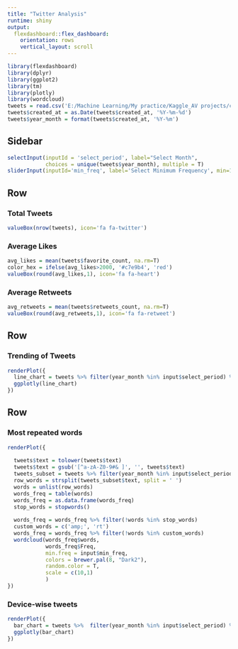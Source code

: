 ---
title: "Twitter Analysis"
runtime: shiny
output: 
  flexdashboard::flex_dashboard:
    orientation: rows
    vertical_layout: scroll
---

```{r setup, include=FALSE}
library(flexdashboard)
library(dplyr)
library(ggplot2)
library(tm)
library(plotly)
library(wordcloud)
tweets = read.csv('E:/Machine Learning/My practice/Kaggle_AV projects/class datasets/datasets-master/narendramodi_tweets.csv')
tweets$created_at = as.Date(tweets$created_at, '%Y-%m-%d')
tweets$year_month = format(tweets$created_at, '%Y-%m')
```

Sidebar {.sidebar}
----------------------------------------
```{r}
selectInput(inputId = 'select_period', label="Select Month",
            choices = unique(tweets$year_month), multiple = T)
sliderInput(inputId='min_freq', label='Select Minimum Frequency', min=1, max=100, value=5)
```


Row
-----------------------------

### Total Tweets
```{r}
valueBox(nrow(tweets), icon='fa fa-twitter')
```

### Average Likes
```{r}
avg_likes = mean(tweets$favorite_count, na.rm=T)
color_hex = ifelse(avg_likes>2000, '#c7e9b4', 'red')
valueBox(round(avg_likes,1), icon='fa fa-heart')
```

### Average Retweets
```{r}
avg_retweets = mean(tweets$retweets_count, na.rm=T)
valueBox(round(avg_retweets,1), icon='fa fa-retweet')
```

Row
---------------------------------
### Trending of Tweets
```{r}

renderPlot({
  line_chart = tweets %>% filter(year_month %in% input$select_period) %>% group_by(year_month) %>% summarise(count=n()) %>% ggplot(aes(x=year_month, y=count))+ geom_line(group=1, col='steelblue')
  ggplotly(line_chart)
}) 
```


Row
----------------------------------
### Most repeated words
```{r}
renderPlot({
  
  tweets$text = tolower(tweets$text)
  tweets$text = gsub('[^a-zA-Z0-9#& ]', '', tweets$text)
  tweets_subset = tweets %>% filter(year_month %in% input$select_period)
  row_words = strsplit(tweets_subset$text, split = ' ')
  words = unlist(row_words)
  words_freq = table(words)
  words_freq = as.data.frame(words_freq)
  stop_words = stopwords()
  
  words_freq = words_freq %>% filter(!words %in% stop_words)
  custom_words = c('amp;', 'rt')
  words_freq = words_freq %>% filter(!words %in% custom_words)
  wordcloud(words_freq$words,
            words_freq$Freq,
            min.freq = input$min_freq,
            colors = brewer.pal(8, "Dark2"),
            random.color = T,
            scale = c(10,1)
            )  
})


```

### Device-wise tweets
```{r}
renderPlot({
  bar_chart = tweets %>%  filter(year_month %in% input$select_period) %>% group_by(source) %>% summarise(count=n()) %>% ggplot(aes(x=source, y=count))+geom_bar(stat = 'identity', fill='steelblue')
  ggplotly(bar_chart)  
})

```
